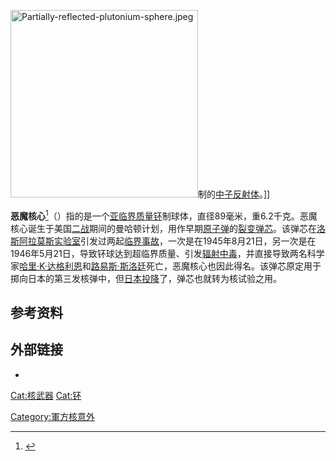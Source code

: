 {{expand English}}
{{Refimprove|time=2021-03-20T19:38:09+00:00}}

{{noteTA
|G1=军事
|G2=地名	
|G3=化学
|G4=物理学
|G5=单位
}}

[[File:Partially-reflected-plutonium-sphere.jpeg|300px]]制的[[中子反射体|中子反射体]]。]]

'''恶魔核心'''<ref>{{cite book |last1=Clarke |first1=Richard A. |last2=Eddy |first2=R P. |title=Warnings！：AI、基因編輯、瘟疫、駭客、暖化……全球災難警告，用科學方法洞悉真相: Warnings: Finding Cassandras to Stop |date=2019 |publisher=聯經出版事業公司 |isbn=978-957-08-5290-5 |url=https://www.google.com/books/edition/Warnings_AI_%E5%9F%BA%E5%9B%A0%E7%B7%A8%E8%BC%AF_%E7%98%9F%E7%96%AB_%E9%A7%AD%E5%AE%A2/MeSWDwAAQBAJ?hl=en&gbpv=1&pg=PT82 |accessdate=2021-03-20 |language=zh-TW |translator=吳國卿}}</ref>（{{lang|en|Demon Core}}）指的是一个[[临界质量|亚临界质量]][[钚|钚]]制球体，直径89毫米，重6.2千克。恶魔核心诞生于美国[[二战|二战]]期间的曼哈顿计划，用作早期[[原子弹|原子弹]]的[[裂变|裂变]][[弹芯|弹芯]]。该弹芯在[[洛斯阿拉莫斯实验室|洛斯阿拉莫斯实验室]]引发过两起[[临界事故|临界事故]]，一次是在1945年8月21日，另一次是在1946年5月21日，导致钚球达到超临界质量、引发[[急性辐射综合症|辐射中毒]]，并直接导致两名科学家[[哈里·K·达格利恩|哈里·K·达格利恩]]和[[路易斯·斯洛廷|路易斯·斯洛廷]]死亡，恶魔核心也因此得名。该弹芯原定用于掷向日本的第三发核弹中，但[[日本投降|日本投降]]了，弹芯也就转为核试验之用。

== 参考资料 ==
{{reflist}}

== 外部链接 ==
* {{Commons category-inline|Demon core}}

{{曼哈顿计划}}
{{Portal bar|核技术|物理|第二次世界大战}}
[[Cat:核武器|Cat:核武器]]
[[Cat:钚|Cat:钚]]
[[Category:軍方核意外|Category:軍方核意外]]